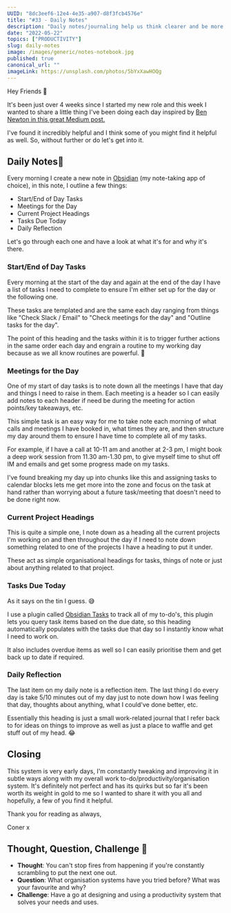```yaml
---
UUID: "8dc3eef6-12e4-4e35-a907-d8f3fcb4576e"
title: "#33 - Daily Notes"
description: "Daily notes/journaling help us think clearer and be more organized throughout the day and our lives. Here is the questions and topics I use each day."
date: "2022-05-22"
topics: ["PRODUCTIVITY"]
slug: daily-notes
image: /images/generic/notes-notebook.jpg
published: true
canonical_url: ""
imageLink: https://unsplash.com/photos/5bYxXawHOQg
---
```


Hey Friends 👋

It's been just over 4 weeks since I started my new role and this week I wanted to share a little thing I've been doing each day inspired by [Ben Newton in this great Medium post.](https://benenewton.medium.com/my-obsidian-daily-note-template-a4bdab53dc62)

I've found it incredibly helpful and I think some of you might find it helpful as well. So, without further or do let's get into it.

## Daily Notes🌄

Every morning I create a new note in [Obsidian](https://obsidian.md/) (my note-taking app of choice), in this note, I outline a few things:

- Start/End of Day Tasks
- Meetings for the Day
- Current Project Headings
- Tasks Due Today
- Daily Reflection

Let's go through each one and have a look at what it's for and why it's there.

### Start/End of Day Tasks

Every morning at the start of the day and again at the end of the day I have a list of tasks I need to complete to ensure I'm either set up for the day or the following one.

These tasks are templated and are the same each day ranging from things like "Check Slack / Email" to "Check meetings for the day" and "Outline tasks for the day".

The point of this heading and the tasks within it is to trigger further actions in the same order each day and engrain a routine to my working day because as we all know routines are powerful. 🙌

### Meetings for the Day

One of my start of day tasks is to note down all the meetings I have that day and things I need to raise in them. Each meeting is a header so I can easily add notes to each header if need be during the meeting for action points/key takeaways, etc.

This simple task is an easy way for me to take note each morning of what calls and meetings I have booked in, what times they are, and then structure my day around them to ensure I have time to complete all of my tasks.

For example, if I have a call at 10-11 am and another at 2-3 pm, I might book a deep work session from 11.30 am-1.30 pm, to give myself time to shut off IM and emails and get some progress made on my tasks.

I've found breaking my day up into chunks like this and assigning tasks to calendar blocks lets me get more into the zone and focus on the task at hand rather than worrying about a future task/meeting that doesn't need to be done right now.

### Current Project Headings

This is quite a simple one, I note down as a heading all the current projects I'm working on and then throughout the day if I need to note down something related to one of the projects I have a heading to put it under.

These act as simple organisational headings for tasks, things of note or just about anything related to that project.

### Tasks Due Today

As it says on the tin I guess. 😅

I use a plugin called [Obsidian Tasks](https://github.com/schemar/obsidian-tasks) to track all of my to-do's, this plugin lets you query task items based on the due date, so this heading automatically populates with the tasks due that day so I instantly know what I need to work on.

It also includes overdue items as well so I can easily prioritise them and get back up to date if required.

### Daily Reflection

The last item on my daily note is a reflection item. The last thing I do every day is take 5/10 minutes out of my day just to note down how I was feeling that day, thoughts about anything, what I could've done better, etc.

Essentially this heading is just a small work-related journal that I refer back to for ideas on things to improve as well as just a place to waffle and get stuff out of my head. 😂

## Closing

This system is very early days, I'm constantly tweaking and improving it in subtle ways along with my overall work to-do/productivity/organisation system. It's definitely not perfect and has its quirks but so far it's been worth its weight in gold to me so I wanted to share it with you all and hopefully, a few of you find it helpful.

Thank you for reading as always,

Coner x

## Thought, Question, Challenge 🤔

- **Thought**: You can't stop fires from happening if you're constantly scrambling to put the next one out.
- **Question**: What organisation systems have you tried before? What was your favourite and why?
- **Challenge**: Have a go at designing and using a productivity system that solves your needs and uses.
